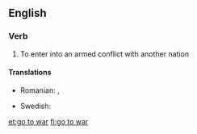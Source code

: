 ==English==

===Verb===
{{infl|en|verb|head=[[go]] to [[war]]}}

# {{intransitive}} To enter into an armed conflict with another nation

====Translations====
{{trans-top|enter armed conflict}}
* Romanian: {{t|ro|merge la război}}, {{t|ro|pleca la război}}
{{trans-mid}}
* Swedish: {{t|sv|dra ut i krig}}
{{trans-bottom}}

[[et:go to war]]
[[fi:go to war]]